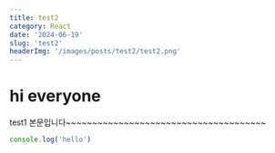 ```yaml
---
title: test2
category: React
date: '2024-06-19'
slug: 'test2'
headerImg: '/images/posts/test2/test2.png'
---
```


# hi everyone

test1 본문입니다~~~~~~~~~~~~~~~~~~~~~~~~~~~~~~~~~~~~~~

```javascript
console.log('hello')
```
